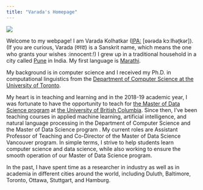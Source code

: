 ```yaml
---
title: "Varada's Homepage"
---
```


![](img/profile.png)


Welcome to my webpage! I am Varada Kolhatkar ([IPA:](https://en.wikipedia.org/wiki/International_Phonetic_Alphabet) \[ʋəɾəda kɔːlɦəʈkər]). (If you are curious, Varada (वरदा) is a Sanskrit name, which means the one who grants your wishes :innocent:!) I grew up in a traditional household in a city called [Pune](https://en.wikipedia.org/wiki/Pune) in India. My first language is [Marathi](https://en.wikipedia.org/wiki/Marathi_language).

My background is in computer science and I received my Ph.D. in computational linguistics from the [Department of Computer Science at the University of Toronto](https://www.cs.toronto.edu/compling/).

My heart is in teaching and learning and in the 2018-19 academic year, I was fortunate to have the opportunity to teach for [the Master of Data Science program](https://ubc-mds.github.io/about/) at [the University of British Columbia](https://www.ubc.ca/). Since then, I've been teaching courses in applied machine learning, artificial intelligence, and natural language processing in the Department of Computer Science and the Master of Data Science program . My current roles are Assistant Professor of Teaching and Co-Director of the Master of Data Science Vancouver program. In simple terms, I strive to help students learn computer science and data science, while also working to ensure the smooth operation of our Master of Data Science program.

In the past, I have spent time as a researcher in industry as well as in academia in different cities around the world, including Duluth, Baltimore, Toronto, Ottawa, Stuttgart, and Hamburg.